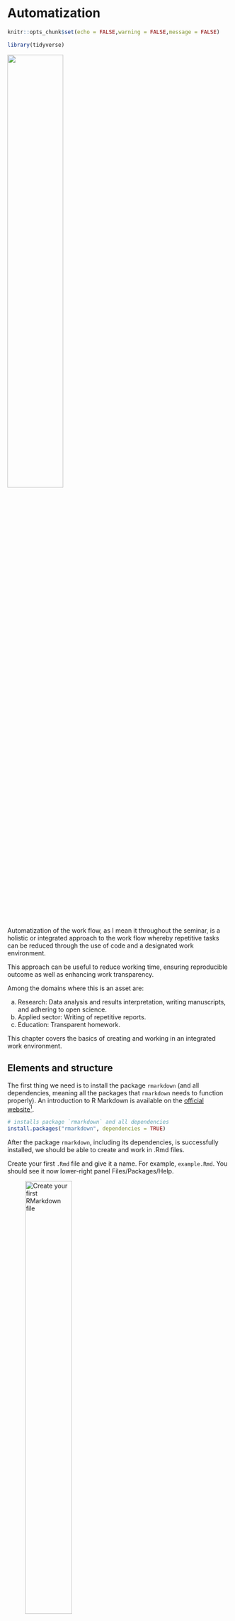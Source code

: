 # Automatization {#sec-autom}

```r
knitr::opts_chunk$set(echo = FALSE,warning = FALSE,message = FALSE)

library(tidyverse)
```

![](img/automate.jpg){.lightbox width=50% fig-align="center"}

Automatization of the work flow, as I mean it throughout the seminar, is a holistic or integrated approach to the work flow whereby repetitive tasks can be reduced through the use of code and a designated work environment. 

This approach can be useful to reduce working time, ensuring reproducible outcome as well as enhancing work transparency.

Among the domains where this is an asset are:

a) Research: Data analysis and results interpretation, writing manuscripts, and adhering to open science.
b) Applied sector: Writing of repetitive reports.
c) Education: Transparent homework.

This chapter covers the basics of creating and working in an integrated work environment. 

## Elements and structure {-}

The first thing we need is to install the package `rmarkdown` (and all dependencies, meaning all the packages that `rmarkdown` needs to function properly). An introduction to R Markdown is available on the [official website](https://rmarkdown.rstudio.com/articles_intro.html)^[RMarkdown is by now old generation. The new generation is `quarto`, covered in @sec-publish, which keeps all the RMarkdown traits while it simplifies even more the user-experience.].

```r
# installs package `rmarkdown` and all dependencies
install.packages("rmarkdown", dependencies = TRUE)
```

After the package `rmarkdown`, including its dependencies, is successfully installed, we should be able to create and work in .Rmd files.

Create your first `.Rmd` file and give it a name. For example, `example.Rmd`. You should see it now lower-right panel Files/Packages/Help.

![Create your first RMarkdown file](img/rmdfile.png){.lightbox width=50% #fig-1strmd}

:::{.callout-tip #tip-Rproj}
## Workflow simplified with projects
I recommend always working with `R projects` which makes it easy for code dependencies and gives structure to your work flow. To associate your project to an `.Rproj`, go to File and create a New project. Make sure you associate the current folder you are working in with the `Rproj`. This [guide](https://bookdown.org/daniel_dauber_io/r4np_book/starting-your-r-projects.html) can help further.
:::

Once the `.Rmd` has been created, you should be able to open and edit it. It should look like this.

![RMarkdown document](img/rmarkdown.png){.lightbox width=75% #fig-rmd}

In @fig-rmd there are numbered lines from 1 to 30. These indicate lines in the `rmarkdown` file. We refer to these to discuss elements of the file. 

- **Lines 1 through 5** (note the `---`) hold the `yaml` header element. Here is where you indicate the characteristics of the entire `rmarkdown` document, and it includes for example the kind of `output` file you want generated, `title` of the document or `date` of the document version. Many other `yaml` attributes exist and depending on your goals, you can easily find them online using a version of the search string `yaml rmarkdown attributes`. 

- **Lines 7 through 9** (as well as 17-20 and 25-27) are `code chunks`. In this case, they are `r` code chunks, as signaled by the small letter `r`. Code chunks are what makes `rmarkdown` documents so powerful. Integrating code chunks into text facilitates the creation of live documents. In other words, plain text merged with code. Each code chunk has multiple attributes that can modify the way the output of the code is integrated and presented in the output document. Note for example at line 7 `{r setup, include=FALSE}`. 
  - `setup` is the name of the code chunk and this is extremely helpful to give structure to the document but also when cross-referencing figures and tables in the document. 
  - `,` the comma is crucial here because it signals that what follows are settings of the code ouput
  - `include=FALSE` is one such setting attribute and indicates that the code output is not integrated in the output document BUT it runs in the background.

## Knit {-}

![](img/rmarkdownflow.png){.lightbox width=50% #fig-rmdnflow}

@fig-rmdnflow is an overview of the workflow from an `.Rmd` (editable `rmarkdown` document) to an output document which can be `.pdf`, `.html`, `.docx` and so on. One crucial step happens during the **knit** of `.Rmd` file. Basically, in this step you _knit_ everything from the `.Rmd` document together. The name comes from knitting, which is, well, creating something nice and creative from nothing. 

![Knited bike cover](img/knitbke.jpg){.lightbox width=55% #fig-knitbike}

In fact, the very @fig-knitbike above was knited to the final document.

The `knit` function comes pre-installed with `RStudio` and can be found in the source panel. Identify it, and knit your first `.Rmd` file first into a `.pdf` and then into a `.html` file. 

:::{.callout-tip #tip-latex}
## Latex distributions for PDF
If knit to PDF didn't work, it might be because we need a latex distribution on the machine that `r` can work with. Try installing the package `tinytex` (Read more on https://yihui.org/tinytex/)
:::

```r
# to install tinytex distribution 
install.packages('tinytex')
tinytex::install_tinytex()
# to uninstall TinyTeX, run tinytex::uninstall_tinytex() 
```

Once you `knit` the `.Rmd` file, a new file will be created in the designated folder. Voilà - you just created your first PDF and/ or HTML document.

## Live documents {-}

For the purpose of this seminar, I call live documents those documents that are coded to retrieve data and/ or information from external source material (e.g., datasets or meta-data such as from Excel sheets). This is the building block for creating all sorts of automatized reports. 

### Path dependencies

Since we are working inside an `.Rproj`, all dependencies are already set up. This helps because when interacting with external source material we need to specify where the code should look for it. This is possible also without working in an `.Rproj` but the dependencies are increasingly more complex to set up. For one, the migration from one operating system to the other may break these dependecies. Furthermore, you need to find the file path on the local machine and then include it in the code. Note that in case of deploying (uploading) the project on `GitHub` the code will break because, of course, the dependencies are only locally relevant. If, however, we work in `.Rproj` and we push all the project files on `GitHub`, then we need not worry about file paths, these are by default set up through the use of the project. 

Return to the first `.Rmd` we previously created. Open it in `RStudio`. 

Once opened, we may choose to delete the default content, leaving only the `yaml` header intact. Or we may choose to keep the default content. I choose to delete it for the sake of simplicity. 

### The set up

We can start by setting up the work environment. This means, we should first install the packages we'd need in the process.

We install using `pacman` the packages `tidyverse`, `readxl` (for reading Excel sheets), `haven` (for reading SPSS files), `sjlabelled` (for dealing with labelled dataframes), `kable` and `kableExtra` (for creating tables).

```r
install.packages("pacman")

pacman::p_load(tidyverse,readxl,haven,sjlabelled,kable, kableExtra)
# note: this exact code chunk might end up looking differently in the short book
# this is becauase i'd install packages as needed
```

### Importing data

Next, we import our dataset in `.sav` format and the Excel sheet in `.xlsx` format. This will allow us access to the contents of those external source material which we can integrate in our final document. 

To import these external source material, remember to use objects to store that information. In other words, we import the source material and assing it to objects that we can then perform varying actions onto. 

```r
# create an object dataframe example `dfex` and assign to it the .sav file `sample.sav` that was introduced previously
dfex<-haven::read_sav("data/sample.sav")

# create an object movies metadata `dfmv` and assign to it the .xlsx file `movies.xlsx`
# note the different paths to these files
# note that we specify which sheet to read too; here only sheet 1 is imported
dfmv<-readxl::read_excel("mat/movies.xlsx",1)

# next, we check if the source material was imported successfully by observing the first lines in the tables
head(dfex)
head(dfmv)
```

![Example .Rmd file](img/example-autom1.png){.lightbox width=55% #fig-exrmd1}

If all went well, your `.Rmd` should look similar to mine (see @fig-exrmd1).

### Plain text vs. live text

In some ways, what we have coded thus far is also an automatized work routine in that the `.Rmd` document automatically retrieves the external source material every single time when it is `knit`-ed into a PDF or HTML file. 

This is however not so helpful because the display of those contents are static, or as plain information. Static in the sense that we would still have to read and retrieve the desired summary and/ or information from specific combinations of rows-columns by hand. 

With a bit of work we can transition from plain text to live text. And here is where the proper automatization of the work flow begins. 

With live text, or in-line code, we can integrate code chunks into plain text so that through `knit` function `rmarkdown` automatically enhances the plain text with the desired information from the external source material. This can be extremely helpful when writing repetitive reports, for instance Another example is when we want to quickly have a look at progress of a data collection process.

The tricky part with live text is to know exactly what to retrieve from the external source material and in what kind of vector that information is stored. Character (text) and numerical vectors behave differently and have different characteristics. 

Let us write our first short paragraph that integrates plain text and live text. 

. . . 

BEGIN EXAMPLE 

This is an example of how automatization can be implemented in the work flow. My list of movies include `r nrow(dfmv)` entries. The title of those movies are `r dfmv$Movie`. Is there a movie that I actually don't like on that list, well, the answer is that I dislike exactly `r dfmv %>% filter(Like %in% c("No","no","NO")) %>% nrow()` movies on that list.

END EXAMPLE

. . . 

This is tricky to observe here, so I attach an image of the actual `.Rmd` document. 

![Live paragraph in .Rmd](img/example-autom2.png){.lightbox width=55% #fig-autom2}

Copy the text from this code chunk into your `.Rmd` file and it should look like in @fig-autom2.

```r
This is an example of how automatization can be implemented in the work flow. My list of movies include `r nrow(dfmv)` entries. The title of those movies are `r dfmv$Movie`. Is there a movie that I actually don't like on that list, well, the answer is that I dislike exactly `r dfmv %>% filter(Like %in% c("No","no","NO")) %>% nrow()` movies on that list.

```

### Live text in focus

We've seen that live text can be easily integrated into plain text to create a final document that looks nice. We've also seen that the actual `.Rmd` looks differently because of the in-line coding that supports the automatization of the document. 

To write in-line code you only need to follow this simple structure `` `r
1+1` ``. Wrap `r` inside backtrace brackets, add space followed by the code. 

If we were to add to the list of movies new entries and we would still want to write that exact paragraph from above then we would simply `knit` the `rmarkdown` document and everything would be automated for us, including the counting of how many entries are in the list, what the title of those movies are and how many movies we actually dislike from that list. 

To do this, open the Excel sheet using Microsoft Excel. Type in one or two new entries following the given structure. Save the Excel and then return to `RStudio` and `knit` the `.Rmd` file. You will notice how in the final document the newly added entries in the movie list are now part of the paragraph. 

:::{.callout-tip #tip-autom}
## Watch out for structure
This automatization only works if the structure of the external source material remains unchanged with updates.
:::
### Automated graphs and tables

One other benefit of working with automated reports is that tables and graphs are automatically updated with new data. This is rather straightforward - one needs to identify the preferred table format and graph layout, and integrate it in a report. With updated data, the report will automatically update contents of the created table and graphs. 

To illustrate this, we work with sub-samples from the @Stanciuetal2017 dataset. 

Remember that we have assigned the `sample.sav` dataset as `dfex` dataframe in _R_ previously. This dataframe contains information from _N_ = 100 study participants. See the dataset description in @sec-intro.

We subset the `dfex` dataframe into a much smaller dataframe `dfex_1` containing _n_ = 15 study participants and a somewhat larger dataframe `dfex_2` containing _n_ = 60 study participants. 

```r

# we remove all the labels using the package sjlabelled and mutate
# as factors columns gen and res
# this step makes it easier later on to work with plots
# note that it is not a necessary step in general but only for the sake of 
# simplicity here
dfex<-dfex %>% sjlabelled::remove_all_labels() %>% 
  mutate(gen=factor(gen),
         res=factor(res))

# subsamples 15 study participants at random
tmpdf1<-sample_n(dfex,15)
# subsample 60 study participants at random
tmpdf2<-sample_n(dfex,60)
```

#### Graphs

We code a simple plot using the package `ggplot2` from `tidyverse` and submit the three dataframes to the code. 

```r
#| label: fig-stex
#| fig-show: hold
#| fig-cap: "Stereotype"
#| fig-subcap: 
#|   - "warmth"
#|   - "competence"
#| layout-ncol: 2

dfex<-dfex %>% sjlabelled::remove_all_labels() %>% 
  mutate(gen=factor(gen),
         res=factor(res))

ggplot(dfex, aes(x=gen, y=wom_warm)) + 
  labs(x="Gender",
       y="Stereotype of warmth") +
  geom_boxplot() + 
  theme_light()

ggplot(dfex, aes(x=gen, y=wom_comp)) + 
  labs(x="Gender",
       y="Stereotype of competence") + 
  geom_boxplot() + 
  theme_light()
```

Let us now create this imaginary scenario. We save the two smaller `dfex` on the local machine as `.sav` datasets. This step is usually not necessary when the dataset you want to use gets updated by itself. 

```r
haven::write_sav(tmpdf1,"data/tmpdf1.sav")
haven::write_sav(tmpdf2,"data/tmpdf2.sav")
```

Now, we're going to pretend that `tmpdf1`, `tmpdf2` and `dfex` are all progressive datasets, meaning that the sample size _N_ increases from 15 in `tmpdf1` to 100 in `dfex.` We're then going to ask for the sample graphs as above in each of the three instances. I won't cover this step here in detail but this can be easily done independently using this small twist.

```r
# import dataset into one object and then subject this object to the ggplot code

# 1 - imports dataset into object tempdf
tempdf<-haven::read_sav("data/tmpdf1.sav")

# 2 - applies the ggplot to the dataset
ggplot(tempdf, aes(x=gen, y=wom_warm)) + 
  labs(x="Gender",
       y="Stereotype of warmth") +
  geom_boxplot() + 
  theme_light()

ggplot(tempdf, aes(x=gen, y=wom_comp)) + 
  labs(x="Gender",
       y="Stereotype of competence") + 
  geom_boxplot() + 
  theme_light()


# 3 - for illustration purposes, repeat step 1 with each 
# of the three datasets (tmpdf1,tmpdf2 and dfex) 
# making sure they are assigned into the same object tempdf. 
# As long as the ggplot code is applied to a dataset with the same structure
# and variable labels the output will be updated automatically.
```

![Automated graphs](img/example-autom3.png){.lightbox width=55% #fig-autom3}

If all went well, your `.Rmd` would look similar to mine (see @fig-autom3). 

#### Tables

You can `knit` a table to your document using `knitr`, `kable` and/ or `kableExtra` packages. Note that there can be differences in whether or not a package returns the desired table layout depending on whether the final `knit`-ed document is in PDF or HTML format. For the sake of simplicity, we only focus in this short book on final documents in HTML format. 

```r
dfmv %>% knitr::kable(caption="Simple table using knitr::kable()",format = "pipe")
```

This is a simple task: Import Excel tables in _R_ and then integrate the contents into a final output document. But, imagine you'd want to manipulate somehow the contents of the source material table and create your own table that can be automatically updated with new input in the source material table. 

For instance, you might want to create a table of all the movies listed in the source material table where an actor you admire appears in addition to your least liked actor. Say, _Keanu Reeves_ is a liked actor whereas _Alec Baldwin_ might be a least liked actor. 

```r
# does some data manipulation to retrieve the required information
tmptbl<-dfmv %>% 
  filter(Actor %in% c("Keanu Reeves", "Alec Baldwin"))

# creates an empty table holder that is our summary table that we'd
# want to include in the final output document
extbl<-tibble(
  
  like=tmptbl[ tmptbl$Grade >= 8 & tmptbl$Like %in% c("Yes","No"), ]$Like,
  name=tmptbl[ tmptbl$Grade >= 8 & tmptbl$Like %in% c("Yes","No"), ]$Actor,
  movie=tmptbl[ tmptbl$Grade >= 8 & tmptbl$Like %in% c("Yes","No"), ]$Movie,
  wiki=tmptbl[ tmptbl$Grade >= 8 & tmptbl$Like %in% c("Yes","No"), ]$Wikilink
  
)
```

Now we `knit` the table to the final document. Note that in this particular case no movie by actor Alec Baldwin was listed in the external source material.

```r
extbl %>% knitr::kable(caption="Movies graded 8 or more from liked and least like actors", format="pipe")
```

Open Microsoft Excel `movies.xlsx` and add one or more movies by actor **Alec Baldwin** while pretending you dislike the author. Or, you modify the code above and replace the two actors with actors you dislike and like and update the Excel sheet accordingly making sure you maintain the sheet structure. 

Then run the code and you should be able to see updated tables now. The code should like something like in @fig-autom4.

![Code for tables in .Rmd](img/example-autom4.png){.lightbox width=55% #fig-autom4}

## Knit with parameters {-}

One way to simplify even more the tasks in automatization of the workflow is to use parameters in `knit`-ing a final document. More on working with parameters, and how to publish parameterized reports, can be read [here](https://bookdown.org/yihui/rmarkdown/parameterized-reports.html).

Parameters are characteristics of the document that are repetitive both throughout the document and along the iteration of various versions of the document. 

Say, you'd want to automatize the writing of a report in each year so the year is a parameter of the report because data, text and tables will have to refer to the in-focus year and thus update the document accordingly.

Say, you'd want to automatize the analysis of data in ways that tables and graphs are identical but for the grouping variable and year of data collection. Grouping variable and year of data publication are parameters of the document because they repeatedly appear throughout the code. 

What makes working with parameters useful is the dynamic and user interface this approach brings to automatization of the work flow. Imagine that you'd want colleagues or superiors to easily have access to repeated reports but they do not posses the coding skills required. You can create a parameterized report for them and they can use a simple user interface (`shiny` interface that will be covered in details in @sec-apps) to retrieve the documents they are interested in. 

### Example progression

We can transform parts of the `.Rmd` example into parameters and then `knit` the final document using a user interface. 

An intuitive parameter is the name of actors in the Excel sheet `movies.xlsx`. We have seen that actors Keanu Reeves and Alec Baldwin are liked and not so liked but, most importantly, we have seen that if one adds entries to that external source material the table will be updated. But, now imagine that we want to personalize that list of movies with our very own liked and disliked actors. 

We could also parameterize which of the stereotype evaluation we'd want to use for graph creation. Remember there were four such variables in the `sample.sav` dataset, two each for men and women and each gender was evaluated in view of warmth and competence. 

### Changing setup to parameterized report

To work with parameters, we first need to define what these are in the `yaml` of the `rmarkdown` document. 

![Modified yaml header for paramtereized reports in .Rmd](img/example-autom5.png){.lightbox width=55% #fig-autom5}

In @fig-autom5, I highlighted brownish the modification from the previous `.Rmd` file. Throughout the code lines 5--18, we've added two parameters (`actor` and `stereotype`) to the `rmarkdown` document, which are introduced by the `yaml` attribute `params: `. These parameters are assigned to objects that can be used in `r` as seen in the code chunk at lines 36--42.

![Modified code for paramterized reports in .Rmd modified](img/example-autom6.png){.lightbox width=55% #fig-autom6}

To accommodate parameters in the previously written code, we need to make some small modifications to the code as seen in @fig-autom6. Red arrows point to the exact location of parameters in the modified code.

:::{.callout-tip #tip-dfmodif}
## Dataframe modification
Note in @fig-autom5 (or @fig-autom6 for that matter) that we've slightly modified the dataframe so that it gets easier to pass it through parameterization. See lines 91--93 where we've modified the data structure to long format.

:::

### Knitting the document

`knit`-ing a document with parameters is as simple as 1-2-3. 

![Knit with parameters](img/example-autom7.png){.lightbox width=55% #fig-autom7}

Once the parameterized `rmarkdown` is built, we can `knit` it with parameters as show in @fig-autom7.

Nagvigate to the `knit` button as indicated by the red arrow, open the drop-down menu and from there select "knit with parameters" and following, a window as indicated in @fig-autom7 will appear. 

We recognize the two parameters we set up above in the `yaml` header and used throughout the code: "Actor" and "Stereotype evaluation". Note that these are changeble parameter traits meaning that in the `yaml` header we can use the attribute `label` to re-label as per our preference. 

We have set the attribute `input: select` in both cases to indicate how the parameter behaves. With `input: select`, we indicate a list of choices to the parameter from which we can then select only one (case of `stereotype`) or multiple (case of `actor`). 

### Something to do by yourself 

Going back to the "Knit with Parameters" window, all the choices we have pre-programmed will appear here. This also mean that if we want to add something, we can simply add it to the `yaml` header and the `r` code will automatically recognize it. Beautiful, clean, and easy. 

Play with the "Knit with Parameters" a bit. You could, for example, add to the list of actors **Timothee Chalamet** while deleting one of the other actors. See what happens in the window and in the `knit`-ed output document. 

To make things a bit more advanced, open the Microsoft Excel file and add new entries making sure you follow the preset format. Update as desired the choice list in the `yaml` header and then knit using parameters. What output do you get?

### Another table example

One other way to work with parameterized reports is to code the document such that it creates tables (or anything else for that matter) using a specific dataset. Basically, if the dataset format is identical but contains different _N_ sizes or was collected by different teams or at different times, then parameterized reports can facilitate the creation of repeated reports at a button's click.

Remember, we first need to set up the new parameter in the `yaml` header. Try it yourself following the steps above and then use the code below. 

```r
# we assign the parameter sampledf to an object sampledf 
# containing the dataset itself
# we use paste0() function to integrate the parameter into a string object
# that tells r where to find the dataset in the .Rproj (the file path) 
sampledf<-paste0("data/",params$sampledf)
sampledf

abc<-haven::read_sav(sampledf)
head(abc) # shows the first lines in the data frame
nrow(abc) # shows the n size of the data frame
```

```r
# assign parameterized data to an object dataframe
abc %>% 
  sjlabelled::remove_all_labels() %>% 
  pivot_longer(contains("warm") | contains("comp")) %>% 
  group_by(name) %>% # we group by variable name created previously (background step)
  summarise(mean=mean(value, na.rm = TRUE), # we use missing remove (na.rm)
            sd=sd(value, na.rm = TRUE),
            min=min(value, na.rm = TRUE),
            max=max(value, na.rm = TRUE))
```

## Advanced resources {-}

In this day and age, technology evolves with mind-blowing speeds. This makes it hard to always keep up. Such happens also with the universe of tools available in `r`. 

### Towards shiny apps

Paramterized reports use a shiny user interface. We will cover `shiny apps` in @sec-apps. But for now be as creative as possible. 

For example, think of a nice graph you could build plotting the age of study participants and their stereotypical evaluation of men and women in terms of warmth and competence. Use the `sample.sav` or the shorter datasets we created previously. 

Create a new parameter `age` having the `input: slider` attribute. An example of how to do it is given [here](https://bookdown.org/yihui/rmarkdown/params-knit.html). Either follow that example or try doing it by yourself.

### Quarto 

Building on `rmakrdown` et co., the relative `quarto` is making everything much, much easier. Once the basics of `rmarkdown` are secured, the transition to `quarto` is extremely smooth.^[We cover `quarto` begining with @sec-publish.] 

What is `quarto` and what makes it so advantageous? See for yourself [here](https://quarto.org/docs/gallery/).

Use `quarto` to create presentation slides using the `revealjs` format. Start from [here](https://quarto.org/docs/presentations/revealjs/).

:::{.callout-tip #tip-qppt}
## Presentations in Quarto
Build on the code we've covered so far. Write text, dynamic text from data, and incorporate images in your presentation slides created in Quarto.
:::